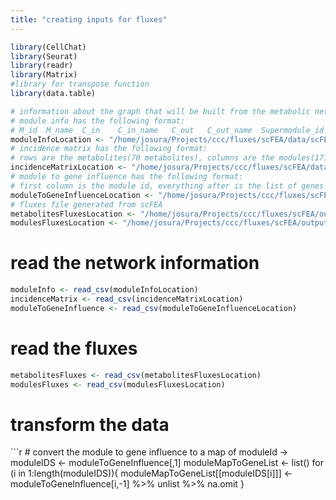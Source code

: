 ```yaml
---
title: "creating inputs for fluxes"
---
```


```r
library(CellChat)
library(Seurat)
library(readr)
library(Matrix)
#library for transpose function
library(data.table)
```

```r
# information about the graph that will be built from the metabolic network
# module info has the following format:
# M_id	M_name	C_in	C_in_name	C_out	C_out_name	Supermodule_id
moduleInfoLocation <- "/home/josura/Projects/ccc/fluxes/scFEA/data/scFEA.M171.mouse.moduleinfo.csv"
# incidence matrix has the following format:
# rows are the metabolites(70 metabolites), columns are the modules(171 modules)
incidenceMatrixLocation <- "/home/josura/Projects/ccc/fluxes/scFEA/data/cmMat_complete_mouse_c70_m168.csv"
# module to gene influence has the following format:
# first column is the module id, everything after is the list of genes that are influenced by the module
moduleToGeneInfluenceLocation <- "/home/josura/Projects/ccc/fluxes/scFEA/data/module_gene_m168.csv"
# fluxes file generated from scFEA
metabolitesFluxesLocation <- "/home/josura/Projects/ccc/fluxes/scFEA/output/scRNA_6h_metabolites_module168_cell1037_20241014-125629.csv"
modulesFluxesLocation <- "/home/josura/Projects/ccc/fluxes/scFEA/output/scRNA_6h_module168_cell1037_20241014-125629.csv"
```
# read the network information
```r
moduleInfo <- read_csv(moduleInfoLocation)
incidenceMatrix <- read_csv(incidenceMatrixLocation)
moduleToGeneInfluence <- read_csv(moduleToGeneInfluenceLocation)
```

# read the fluxes
```r
metabolitesFluxes <- read_csv(metabolitesFluxesLocation)
modulesFluxes <- read_csv(modulesFluxesLocation)
```

# transform the data
```r
# convert the module to gene influence to a map of moduleId -> <geneList>
moduleIDS <- moduleToGeneInfluence[,1]
moduleMapToGeneList <- list()
for (i in 1:length(moduleIDS)){
  moduleMapToGeneList[[moduleIDS[i]]] <- moduleToGeneInfluence[i,-1] %>% unlist %>% na.omit
}


